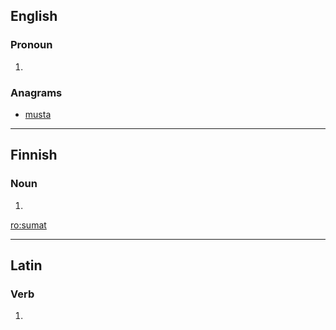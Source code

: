 ==English==

===Pronoun===
{{en-pron}}

# {{obsolete spelling of|[[summat]]}}

===Anagrams===
* [[musta#English|musta]]

----

==Finnish==

===Noun===
{{infl|fi|noun}}

# {{plural of|suma|lang=Finnish}}

[[ro:sumat]]

----
==Latin==

===Verb===
{{la-verb-form|sūmat}}

# {{conjugation of|sumo|sūmō|3|s|pres|act|sub|lang=la}}
{{count page|[[Wiktionary:Page count]]}}
{{rfc-auto}}